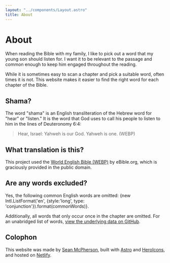 ```yaml
---
layout: "../components/Layout.astro"
title: About
---
```



# About

When reading the Bible with my family, I like to pick out a word that my young son should listen for. I want it to be relevant to the passage and common enough to keep him engaged throughout the reading.

While it is sometimes easy to scan a chapter and pick a suitable word, often times it is not. This website makes it easier to find the right word for each chapter of the Bible.

## Shama?

The word "shama" is an English transliteration of the Hebrew word for "hear" or "listen." It is the word that God uses to call his people to listen to him in the lines of Deuteronomy 6:4:

> Hear, Israel: Yahweh is our God. Yahweh is one. (WEBP)

## What translation is this?

This project used the [World English Bible (WEBP)](https://ebible.org/bible/details.php?id=engwebp) by eBible.org, which is graciously provided in the public domain.

## Are any words excluded?

Yes, the following common English words are omitted: {new Intl.ListFormat('en', {style:'long', type: 'conjunction'}).format(commonWords)}.

Additionally, all words that only occur once in the chapter are omitted. For an unabridged list of words, [view the underlying data on GitHub](https://github.com/seanmcp/shama/blob/master/data/).

## Colophon

This website was made by [Sean McPherson](https://seanmcp.com), built with [Astro](https://astro.build/) and [HeroIcons](https://heroicons.com/), and hosted on [Netlify](https://www.netlify.com/).
